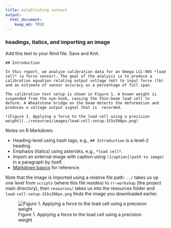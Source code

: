 ```yaml
---
title: establishing context 
output: 
  html_document:
    keep_md: TRUE
---
```


[//]: this is a comment in Rmd

### headings, italics, and importing an image

Add this text to your Rmd file. Save and Knit. 

```
## Introduction

In this report, we analyze calibration data for an Omega LCL-005 *load cell* (a force sensor). The goal of the analysis is to produce a calibration equation relating output voltage (mV) to input force (lb) and an estimate of sensor accuracy as a percentage of full span.

The calibration test setup is shown in Figure 1. A known weight is suspended from the eye-hook, causing the thin-beam load cell to deform. A Wheatstone bridge on the beam detects the deformation and produces a voltage output signal that is  recorded.

![Figure 1. Applying a force to the load cell using a precision weight](../resources/images/load-cell-setup-315x396px.png)
```

Notes on R Markdown: 

- Heading-level using hash tags, e.g., `## Introduction` is a level-2 heading.
- Emphasis (italics) using asterisks, e.g., `*load cell*`.
- Import an external image with caption using `![caption](path to image)` in a paragraph by itself. 
- [Markdown basics](http://rmarkdown.rstudio.com/authoring_basics.html) for reference.

Note that the image is imported using a relative file path:  `../` takes us up one level from `scripts` (where this file resides) to `rr-workshop` (the project main directory), then `resources/` takes us into the resources folder and `load-cell-setup-315x396px.png` finds the image you downloaded earlier. 

![Figure 1. Applying a force to the load cell using a precision weight](../resources/images/load-cell-setup-315x396px.png)



